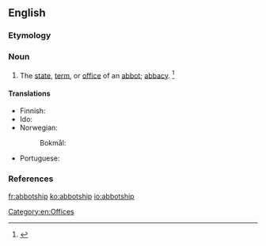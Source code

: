 ==English==

===Etymology===
{{suffix|abbot|ship}}

===Noun===
{{en-noun}}

# The [[state]], [[term]], or [[office]] of an [[abbot]]; [[abbacy]]. {{defdate|First attested around 1350 to 1470.}}<ref>{{reference-book | last =| first = | authorlink =  | coauthors =  | editor =Brown, Lesley  | others =  | title = The Shorter Oxford English Dictionary | origdate =  | origyear = 1933| origmonth =  | url =  | format =  | accessdate =  | accessyear =  | accessmonth =  | edition = 5th | date =  | year =2003| month =  | publisher =Oxford University Press  | location =Oxford, UK | language =  | id =  | doi = | isbn =978-0-19-860575-7 | lccn = | ol = | pages =3| chapter =  | chapterurl =  | quote =}}</ref>

====Translations====
{{trans-top|the state or office of an abbot}}
* Finnish: {{t|fi|apottius}}
* Ido: {{t+|io|abadeso}}
* Norwegian:
*: Bokmål: {{t|no|abbedverdighet}}
{{trans-mid}}
* Portuguese: {{t|pt|abbadia}}
{{trans-bottom}}

===References===
<references/>

[[Category:en:Offices]]

[[fr:abbotship]]
[[ko:abbotship]]
[[io:abbotship]]